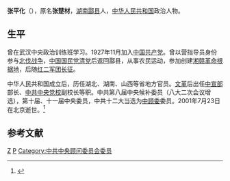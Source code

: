 '''张平化'''（{{bd|1908年|4月|2001年|7月23日|catIdx=Z张}}），原名'''张楚材'''，[[湖南|湖南]][[酃县|酃县]]人，[[中华人民共和国|中华人民共和国]]政治人物。
==生平==
曾在武汉中央政治训练班学习。1927年11月加入[[中国共产党|中国共产党]]。曾以营指导员身份参与[[北伐战争|北伐战争]]，[[中国国民党清党|中国国民党清党]]后返回酃县，从事农民运动，参加创建[[湘赣革命根据地|湘赣革命根据地]]，后随[[红二军团|红二军团]][[长征|长征]]。

中华人民共和国成立后，历任湖北、湖南、山西等省地方官员。[[文革|文革]]后出任[[中共中央宣传部|中宣部]]部长、[[中共中央党校|中共中央党校]]副校长等职。中共第八届中央候补委员（八大二次会议增选），第十届、十一届中央委员，中共十二大当选为[[中顾委|中顾委]]委员。2001年7月23日在北京逝世。<ref>{{Cite web |url=http://news.sina.com.cn/c/2001-07-28/314482.html |title=张平化遗体在京火化 |access-date=2010-08-03 |archive-date=2020-11-09 |archive-url=https://web.archive.org/web/20201109221246/http://news.sina.com.cn/c/2001-07-28/314482.html |dead-url=no }}</ref>

==参考文献==
{{reflist}}

{{start box}}
{{s-ppo|cpc}}
{{s-before|[[耿飚|耿　飚]]}}
{{s-title|[[中共中央宣传部|中共中央宣传部]]部长|1977年10月-1978年12月}} 
{{s-after|[[胡耀邦|胡耀邦]]}}
{{s-before|[[周小舟|周小舟]]}}
{{s-title|[[中国共产党湖南省委员会|中国共产党湖南省委员会]]第一书记|1959年9月-1967年8月}} 
{{s-after|[[王延春|王延春]]}}
{{s-new}}
{{s-title|[[中国共产党武汉市委员会|中国共产党武汉市委员会]]书记|1949年5月-1955年9月}} 
{{s-after|[[宋侃夫|宋侃夫]]}}
{{s-par|prc-lcppcc}}
{{s-before|[[周小舟|周小舟]]}}
{{s-title|[[中国人民政治协商会议湖南省委员会|中国人民政治协商会议湖南省委员会]]主席|1959年12月-1966年6月}} 
{{s-after|[[毛致用|毛致用]]}}
{{s-mil|pla}}
{{s-before|[[华国锋|华国锋]]}}
{{s-title|[[中国人民解放军广州军区|中国人民解放军广州军区]][[政治委员|政治委员]]|1975年8月-1977年5月}} 
{{s-after|[[向仲华|向仲华]]}}
{{s-before|[[周小舟|周小舟]]}}
{{s-title|[[中国人民解放军湖南省军区|中国人民解放军湖南省军区]][[政治委员|政治委员]]|1960年2月-1968年9月}} 
{{s-after|[[杨大易|杨大易]]}}
{{end box}}

{{中华人民共和国湖南省正职领导人}}
{{中共中央宣传部部长}}
{{中央文化革命小组}}

{{Authority control}}
[[Category:炎陵县人|Z]]
[[Category:张姓|P]]
[[Category:中共中央顾问委员会委员|Category:中共中央顾问委员会委员]]